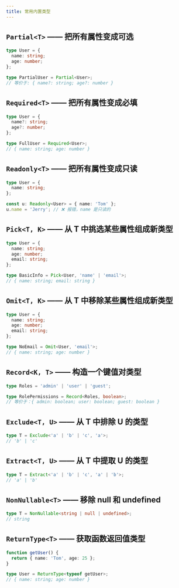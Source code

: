```yaml
---
title: 常用内置类型
---
```



## `Partial<T>` —— 把所有属性变成可选

```ts
type User = {
  name: string;
  age: number;
};

type PartialUser = Partial<User>;
// 等价于: { name?: string; age?: number }
```

## `Required<T>` —— 把所有属性变成必填

```ts
type User = {
  name?: string;
  age?: number;
};

type FullUser = Required<User>;
// { name: string; age: number }
```

## `Readonly<T>` —— 把所有属性变成只读
```ts
type User = {
  name: string;
};

const u: Readonly<User> = { name: 'Tom' };
u.name = 'Jerry'; // ❌ 报错，name 是只读的
```

## `Pick<T, K>` —— 从 T 中挑选某些属性组成新类型
```ts
type User = {
  name: string;
  age: number;
  email: string;
};

type BasicInfo = Pick<User, 'name' | 'email'>;
// { name: string; email: string }
```

## `Omit<T, K>` —— 从 T 中移除某些属性组成新类型
```ts
type User = {
  name: string;
  age: number;
  email: string;
};

type NoEmail = Omit<User, 'email'>;
// { name: string; age: number }
```

## `Record<K, T>` —— 构造一个键值对类型
```ts
type Roles = 'admin' | 'user' | 'guest';

type RolePermissions = Record<Roles, boolean>;
// 等价于：{ admin: boolean; user: boolean; guest: boolean }
```

## `Exclude<T, U>` —— 从 T 中排除 U 的类型
```ts
type T = Exclude<'a' | 'b' | 'c', 'a'>;
// 'b' | 'c'
```

## `Extract<T, U>` —— 从 T 中提取 U 的类型
```ts
type T = Extract<'a' | 'b' | 'c', 'a' | 'b'>;
// 'a' | 'b'
```

## `NonNullable<T>` —— 移除 null 和 undefined
```ts
type T = NonNullable<string | null | undefined>;
// string
```

## `ReturnType<T>`  —— 获取函数返回值类型
```ts
function getUser() {
  return { name: 'Tom', age: 25 };
}

type User = ReturnType<typeof getUser>;
// { name: string; age: number }
```

